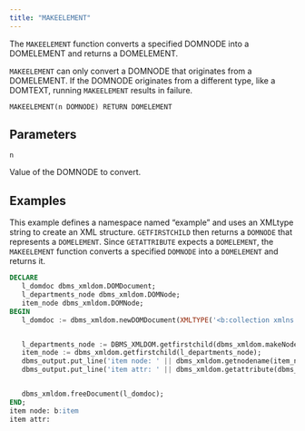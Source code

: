 ```yaml
---
title: "MAKEELEMENT"
---
```


The `MAKEELEMENT` function converts a specified DOMNODE into a DOMELEMENT and returns a DOMELEMENT.

`MAKEELEMENT` can only convert a DOMNODE that originates from a DOMELEMENT. If the DOMNODE originates from a different type, like a DOMTEXT, running `MAKEELEMENT` results in failure.

```
MAKEELEMENT(n DOMNODE) RETURN DOMELEMENT
```

## Parameters

`n`

Value of the DOMNODE to convert.

## Examples

This example defines a namespace named “example” and uses an XMLtype string to create an XML structure. `GETFIRSTCHILD` then returns a `DOMNODE` that represents a `DOMELEMENT`. Since `GETATTRIBUTE` expects a `DOMELEMENT`, the `MAKEELEMENT` function converts a specified `DOMNODE` into a `DOMELEMENT` and returns it.

```sql
DECLARE
   l_domdoc dbms_xmldom.DOMDocument;
   l_departments_node dbms_xmldom.DOMNode;
   item_node dbms_xmldom.DOMNode;
BEGIN
   l_domdoc := dbms_xmldom.newDOMDocument(XMLTYPE('<b:collection xmlns:b="example:namespace"><b:item b:type="primary" b:id="janedoe@example.com"></b:item></b:collection>'));


   l_departments_node := DBMS_XMLDOM.getfirstchild(dbms_xmldom.makeNode(l_domdoc));
   item_node := dbms_xmldom.getfirstchild(l_departments_node);
   dbms_output.put_line('item node: ' || dbms_xmldom.getnodename(item_node));
   dbms_output.put_line('item attr: ' || dbms_xmldom.getattribute(dbms_xmldom.makeelement(item_node), 'jid', 'jabber:iq:roster'));


   dbms_xmldom.freeDocument(l_domdoc);
END;
item node: b:item
item attr:
```